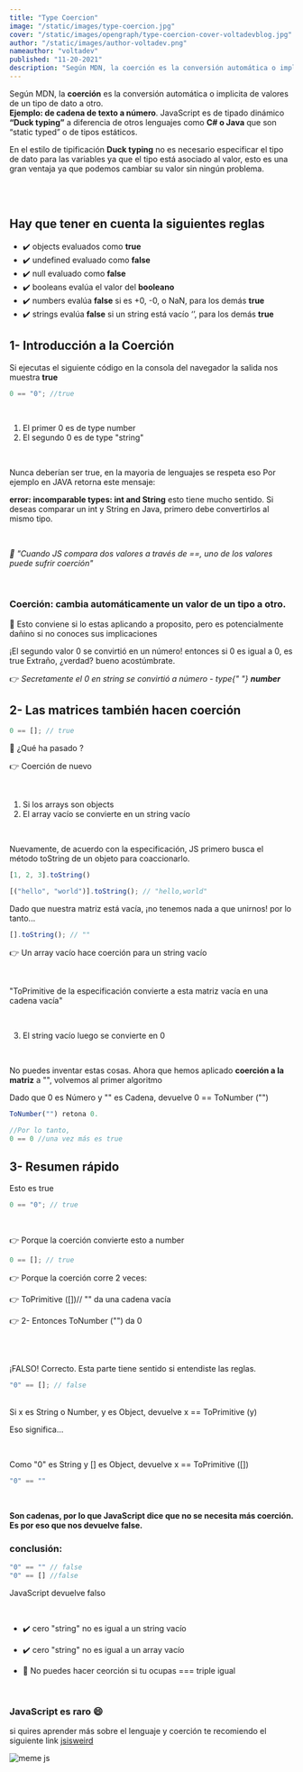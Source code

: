 ```yaml
---
title: "Type Coercion"
image: "/static/images/type-coercion.jpg"
cover: "/static/images/opengraph/type-coercion-cover-voltadevblog.jpg"
author: "/static/images/author-voltadev.png"
nameauthor: "voltadev"
published: "11-20-2021"
description: "Según MDN, la coerción es la conversión automática o implicita de valores de un tipo de dato a otro"
---
```


Según MDN, la **coerción** es la conversión automática o implicita de valores de un tipo de dato a otro. <br/> **Ejemplo: de cadena de texto a número**.
JavaScript es de tipado dinámico **“Duck typing”** a diferencia de otros lenguajes como **C# o Java** que son “static typed” o de tipos estáticos.

En el estilo de tipificación **Duck typing** no es necesario especificar el tipo de dato para las variables ya que el tipo está asociado al valor, esto es una gran ventaja ya que podemos cambiar su valor sin ningún problema.

<br />
<br />

## Hay que tener en cuenta la siguientes reglas

- <span className="list-icon">✔️</span> objects evaluados como <b>true</b>
- <span className="list-icon">✔️</span> undefined evaluado como <b>false</b>
- <span className="list-icon">✔️</span> null evaluado como <b>false</b>
- <span className="list-icon">✔️</span> booleans evalúa el valor del <b>
    booleano
  </b>
- <span className="list-icon">✔️</span> numbers evalúa <b>false</b> si es +0, -0,
  o NaN, para los demás <b>true</b>
- <span className="list-icon">✔️</span> strings evalúa <b>false</b> si un string
  está vacío ‘’, para los demás <b>true</b>

## 1- Introducción a la Coerción

Si ejecutas el siguiente código en la consola del navegador la salida nos muestra **true**

```js
0 == "0"; //true
```

<br />

1. El primer 0 es de type number
2. El segundo 0 es de type "string"

<br />

Nunca deberían ser true, en la mayoria de lenguajes se respeta eso
Por ejemplo en JAVA retorna este mensaje:

**error: incomparable types: int and String** esto tiene mucho sentido. Si deseas comparar un int y String en Java, primero debe convertirlos al mismo tipo.

<br />

<p>
  <i>
    <span className="list-icon">🚧 </span>"Cuando JS compara dos valores a
    través de ==, uno de los valores puede sufrir coerción"
  </i>
</p>

<br />

### Coerción: cambia automáticamente un valor de un tipo a otro.

<p>
  <span className="list-icon">🛑</span>
  Esto conviene si lo estas aplicando a proposito, pero es potencialmente dañino
  si no conoces sus implicaciones
</p>

¡El segundo valor 0 se convirtió en un número!
entonces si 0 es igual a 0, es true
Extraño, ¿verdad? bueno acostúmbrate.

<span className="list-icon">👉 </span>
<i>
  Secretamente el 0 en string se convirtió a número - type{" "}
  <strong>number</strong>
</i>

## 2- Las matrices también hacen coerción

```js
0 == []; // true
```

<p>
  <span className="list-icon">🤔 </span>¿Qué ha pasado ?
</p>

<p>
  <span className="list-icon">👉 </span>Coerción de nuevo
</p>

<br />

1. Si los arrays son objects
2. El array vacío se convierte en un string vacío

<br />

Nuevamente, de acuerdo con la especificación, JS primero busca el método toString de un objeto para coaccionarlo.

```JavaScript
[1, 2, 3].toString()

[("hello", "world")].toString(); // "hello,world"
```

Dado que nuestra matriz está vacía, ¡no tenemos nada a que unirnos! por lo tanto...

```js
[].toString(); // ""
```

<p>
  <span className="list-icon">👉 </span>
  Un array vacío hace coerción para un string vacío
</p>

<br />

"ToPrimitive de la especificación convierte a esta matriz vacía en una cadena vacía"

<br />

3. El string vacío luego se convierte en 0

<br />

No puedes inventar estas cosas. Ahora que hemos aplicado **coerción a la matriz** a "", volvemos al primer algoritmo

Dado que 0 es Número y "" es Cadena, devuelve 0 == ToNumber ("")

```js
ToNumber("") retona 0.

//Por lo tanto,
0 == 0 //una vez más es true
```

## 3- Resumen rápido

Esto es true

```js
0 == "0"; // true
```

<br />

<p>
  <span className="list-icon">👉 </span>
  Porque la coerción convierte esto a number
</p>

```js
0 == []; // true
```

<p>
  <span className="list-icon">👉 </span>
  Porque la coerción corre 2 veces:
</p>

<p>
  <span className="list-icon">👉 </span>
  ToPrimitive ([])// "" da una cadena vacía
</p>
<p>
  <span className="list-icon">👉 </span>
  2- Entonces ToNumber ("") da 0
</p>

<br />

<br />

¡FALSO! Correcto. Esta parte tiene sentido si entendiste las reglas.

```js
"0" == []; // false
```

<br />
Si x es String o Number, y es Object, devuelve x == ToPrimitive (y)

<br />

Eso significa...

<br />

Como "0" es String y [] es Object, devuelve x == ToPrimitive ([])

```JavaScript
"0" == ""
```

<br />

**Son cadenas, por lo que JavaScript dice que no se necesita más coerción. Es por eso que nos devuelve false.**

### conclusión:

```JavaScript
"0" == "" // false
"0" == [] //false
```

JavaScript devuelve falso

<br />

- <span className="list-icon">✔️</span> cero "string" no es igual a un string vacío
- <span className="list-icon">✔️</span> cero "string" no es igual a un array vacío

- <span className="list-icon">👀 </span> No puedes hacer ceorción si tu ocupas ===
  triple igual

<br />

### JavaScript es raro 😄

si quires aprender más sobre el lenguaje y coerción te recomiendo el siguiente link [jsisweird](https://jsisweird.com/)

![meme js](/static/images/meme-js.png "meme js")
